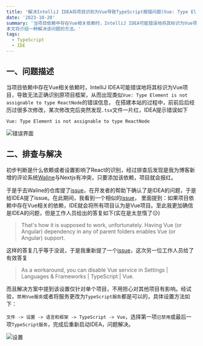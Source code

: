```yaml
---
title: '解决IntelliJ IDEA将项目识别为Vue导致TypeScript报错问题(Vue: Type Element is not assignable to type ReactNode)'
date: '2023-10-20'
summary: '当项目依赖中存在Vue相关依赖时，IntelliJ IDEA可能错误地将其标识为Vue项目，导致无法正确识别原项目框架，从而出现类似(Vue: Type Element is not assignable to type ReactNode)的错误信息，
本文将介绍一种解决该问题的方法。'
tags:
  - TypeScript
  - IDE
---
```


## 一、问题描述

当项目依赖中存在Vue相关依赖时，IntelliJ IDEA可能错误地将其标识为Vue项目，导致无法正确识别原项目框架，从而出现类似`Vue: Type Element is not assignable to type ReactNode`的错误信息，
在搭建本站的过程中，前前后后经历过很多次修改，某次修改完后突然发现`.tsx`文件一片红，IDEA提示错误如下
```
Vue: Type Element is not assignable to type ReactNode
```

![错误界面](https://chev.contrails.space:12650/images/2023/10/20/7319791894671b5833f41136b2904a69.png)

## 二、排查与解决

初步判断是什么依赖或者设置影响了React的识别，经过排查后发现是我为博客新增的评论系统[Waline](https://waline.js.org/)与Nextjs有冲突，只要添加该依赖，项目就会报红。

于是乎去Waline的仓库提了[issue](https://github.com/walinejs/waline/issues/2124)，在开发者的帮助下确认了是IDEA的问题，于是给IDEA提了issue。在此期间，我看到一个相似的[issue](https://youtrack.jetbrains.com/issue/WEB-61574/IDE-assumes-all-projects-as-Vue-projects-if-a-package.json-located-in-user-root-path-has-Vue-dependency)，
里面提到：如果项目依赖中存在Vue相关的依赖，IDE就会将所有项目认为是Vue项目。至此我更加确信是IDEA的问题，但是工作人员给出的答复如下(实在是太怠惰了😑)
> That's how it is supposed to work, unfortunately. Having Vue (or Angular) dependency in any of parent folders enables Vue (or Angular) support.

这样的答复几乎等于没说，于是我重新提了一个[issue](https://youtrack.jetbrains.com/issue/WEB-63450)，这次另一位工作人员给了有效答复
> As a workaround, you can disable Vue service in Settings | Languages & Frameworks | TypeScript | Vue.

而且解决方案中提到该设置仅针对单个项目，不用担心对其他项目有影响。经试验，`禁用Vue服务`或者将服务更改为`TypeScript服务`都是可以的，具体设置方法如下：

`文件 -> 设置 -> 语言和框架 -> TypeScript -> Vue`，选择第一项`已禁用`或最后一项`TypeScript服务`，完成后重新启动IDEA，问题解决。

![设置](https://chev.contrails.space:12650/images/2023/10/20/e66ba9878cf52369da503d4fe23afa8d.png)
